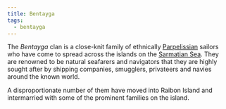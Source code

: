 ```yaml
---
title: Bentayga
tags:
  - bentayga
---
```



The _Bentayga_ clan is a close-knit family of ethnically
[Parpelissian](../../ethnicities/parpelissian.mdx) sailors who have come to
spread across the islands on the
[Sarmatian Sea](../../locations/sarmatian-sea.mdx). They are renowned to be
natural seafarers and navigators that they are highly sought after by shipping
companies, smugglers, privateers and navies around the known world.

A disproportionate number of them have moved into Raibon Island and intermarried
with some of the prominent families on the island.

<FamilyTree asset={FamilyMap} alt="Bentayga Family Map" />